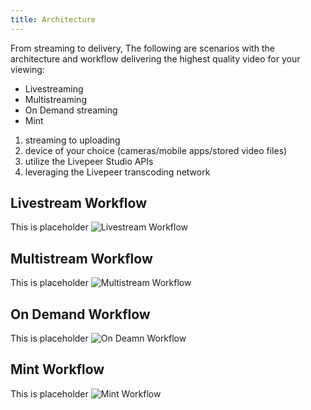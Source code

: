 ```yaml
---
title: Architecture
---
```


From streaming to delivery, The following are scenarios with the architecture and workflow delivering the highest quality video for your viewing:

- Livestreaming
- Multistreaming
- On Demand streaming
- Mint

1. streaming to uploading 
1. device of your choice (cameras/mobile apps/stored video files) 
1. utilize the Livepeer Studio APIs 
1. leveraging the Livepeer transcoding network 

## Livestream Workflow

This is  placeholder
![Livestream Workflow](../../static/docs-assets/architechture/livestreaworkflow.png)

## Multistream Workflow

This is  placeholder
![Multistream Workflow](../../static/docs-assets/architechture/multistreamworkflow.png)

## On Demand Workflow

This is  placeholder
![On Deamn Workflow](../../static/docs-assets/architechture/ondemandworkflow.png)

## Mint Workflow

This is  placeholder
![Mint Workflow](../../static/docs-assets/architechture/mintworkflow.png)